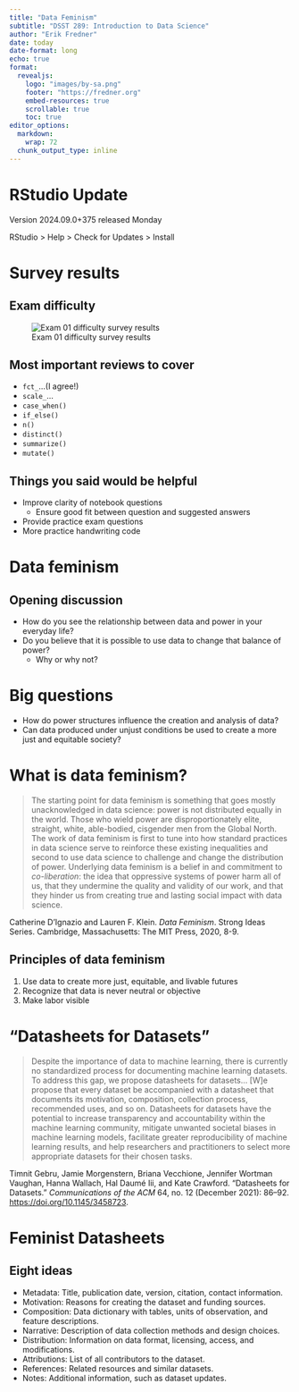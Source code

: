 ```yaml
---
title: "Data Feminism"
subtitle: "DSST 289: Introduction to Data Science"
author: "Erik Fredner"
date: today
date-format: long
echo: true
format:
  revealjs:
    logo: "images/by-sa.png"
    footer: "https://fredner.org"
    embed-resources: true
    scrollable: true
    toc: true
editor_options:
  markdown:
    wrap: 72
  chunk_output_type: inline
---
```


# RStudio Update

Version 2024.09.0+375 released Monday

RStudio > Help > Check for Updates > Install

# Survey results

## Exam difficulty

![Exam 01 difficulty survey results](images/exam01_survey.png)

## Most important reviews to cover

- `fct_`...(I agree!)
- `scale_`...
- `case_when()`
- `if_else()`
- `n()`
- `distinct()`
- `summarize()`
- `mutate()`

## Things you said would be helpful

- Improve clarity of notebook questions
  - Ensure good fit between question and suggested answers
- Provide practice exam questions
- More practice handwriting code

# Data feminism

## Opening discussion

- How do you see the relationship between data and power in your everyday life?
- Do you believe that it is possible to use data to change that balance of power?
  - Why or why not?

# Big questions

- How do power structures influence the creation and analysis of data?
- Can data produced under unjust conditions be used to create a more just and equitable society?

# What is data feminism?

:::{.r-fit-text}
> The starting point for data  feminism is something that goes mostly unacknowledged in data science: power is not  distributed equally in the world. Those who wield power are disproportionately elite,  straight, white, able-bodied, cisgender men from the Global North. The work of data  feminism is first to tune into how standard practices in data science serve to reinforce  these existing inequalities and second to use data science to challenge and change the distribution of power. Underlying data feminism is a belief in and commitment to  *co-liberation*: the idea that oppressive systems of power harm all of us, that they undermine the quality and validity of our work, and that they hinder us from creating true  and lasting social impact with data science.

Catherine D’Ignazio and Lauren F. Klein. *Data Feminism*. Strong Ideas Series. Cambridge, Massachusetts: The MIT Press, 2020, 8-9.
:::

## Principles of data feminism

1. Use data to create more just, equitable, and livable futures
2. Recognize that data is never neutral or objective
3. Make labor visible


# "Datasheets for Datasets"

:::{.r-fit-text}
> Despite the importance of data to machine learning, there is currently no
> standardized process for documenting machine learning datasets. To address
> this gap, we propose datasheets for datasets... [W]e propose that every
> dataset be accompanied with a datasheet that documents its motivation,
> composition, collection process, recommended uses, and so on. Datasheets for
> datasets have the potential to increase transparency and accountability within
> the machine learning community, mitigate unwanted societal biases in machine
> learning models, facilitate greater reproducibility of machine learning
> results, and help researchers and practitioners to select more appropriate
> datasets for their chosen tasks.

Timnit Gebru, Jamie Morgenstern, Briana Vecchione, Jennifer Wortman Vaughan, Hanna Wallach, Hal Daumé Iii, and Kate Crawford. “Datasheets for Datasets.” *Communications of the ACM* 64, no. 12 (December 2021): 86–92. <https://doi.org/10.1145/3458723>.
:::

# Feminist Datasheets

## Eight ideas

- Metadata: Title, publication date, version, citation, contact information.
- Motivation: Reasons for creating the dataset and funding sources.
- Composition: Data dictionary with tables, units of observation, and feature descriptions.
- Narrative: Description of data collection methods and design choices.
- Distribution: Information on data format, licensing, access, and modifications.
- Attributions: List of all contributors to the dataset.
- References: Related resources and similar datasets.
- Notes: Additional information, such as dataset updates.